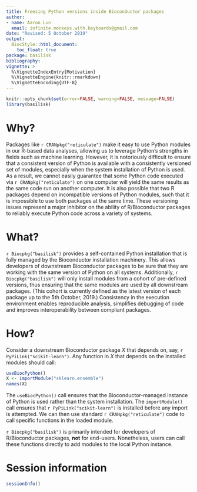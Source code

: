 ```yaml
---
title: Freezing Python versions inside Bioconductor packages
author: 
- name: Aaron Lun
  email: infinite.monkeys.with.keyboards@gmail.com
date: "Revised: 5 October 2019"
output:
  BiocStyle::html_document:
    toc_float: true
package: basilisk
bibliography: 
vignette: >
  %\VignetteIndexEntry{Motivation}
  %\VignetteEngine{knitr::rmarkdown}
  %\VignetteEncoding{UTF-8}    
---
```


```r
knitr::opts_chunk$set(error=FALSE, warning=FALSE, message=FALSE)
library(basilisk)
```

# Why?

Packages like `r CRANpkg("reticulate")` make it easy to use Python modules in our R-based data analyses, allowing us to leverage Python's strengths in fields such as machine learning. 
However, it is notoriously difficult to ensure that a consistent version of Python is available with a consistently versioned set of modules, especially when the system installation of Python is used.
As a result, we cannot easily guarantee that some Python code executed via `r CRANpkg("reticulate")` on one computer will yield the same results as the same code run on another computer.
It is also possible that two R packages depend on incompatible versions of Python modules, such that it is impossible to use both packages at the same time.
These versioning issues represent a major inhibitor on the ability of R/Bioconductor packages to reliably execute Python code across a variety of systems.

# What?

`r Biocpkg("basilisk")` provides a self-contained Python installation that is fully managed by the Bioconductor installation machinery.
This allows developers of downstream Bioconductor packages to be sure that they are working with the same version of Python on all systems.
Additionally, `r Biocpkg("basilisk")` will only install modules from a cohort of pre-defined versions, thus ensuring that the same modules are used by all downstream packages.
(This cohort is currently defined as the latest version of each package up to the 5th October, 2019.)
Consistency in the execution environment enables reproducible analysis, simplifies debugging of code and improves interoperability between compliant packages.

# How?

Consider a downstream Bioconductor package _X_ that depends on, say, `r PyPiLink("scikit-learn")`.
Any function in _X_ that depends on the installed modules should call:

```r
useBiocPython()
X <- importModule("sklearn.ensemble")
names(X)
```

The `useBiocPython()` call ensures that the Bioconductor-managed instance of Python is used rather than the system installation.
The `importModule()` call ensures that `r PyPiLink("scikit-learn")` is installed before any import is attempted.
We can then use standard `r CRANpkg("reticulate")` code to call specific functions in the loaded module.

`r Biocpkg("basilisk")` is primarily intended for developers of R/Bioconductor packages, **not** for end-users.
Nonetheless, users can call these functions directly to add modules to the local Python instance.

# Session information

```r
sessionInfo()
```
